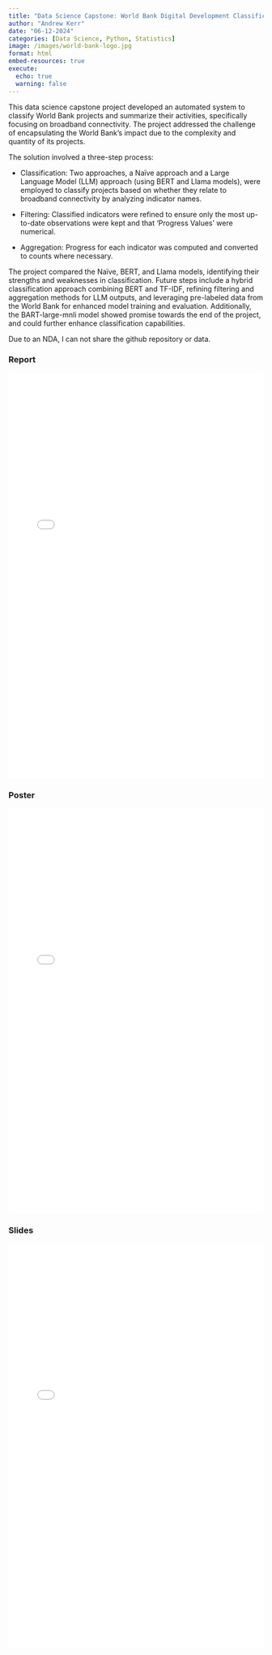 ```yaml
---
title: "Data Science Capstone: World Bank Digital Development Classification Project"
author: "Andrew Kerr"
date: "06-12-2024"
categories: [Data Science, Python, Statistics]
image: /images/world-bank-logo.jpg
format: html
embed-resources: true
execute: 
  echo: true
  warning: false
---
```


This data science capstone project developed an automated system to classify World Bank projects and summarize their activities, specifically focusing on broadband connectivity. The project addressed the challenge of encapsulating the World Bank's impact due to the complexity and quantity of its projects.

The solution involved a three-step process:

-   Classification: Two approaches, a Naïve approach and a Large Language Model (LLM) approach (using BERT and Llama models), were employed to classify projects based on whether they relate to broadband connectivity by analyzing indicator names.

-   Filtering: Classified indicators were refined to ensure only the most up-to-date observations were kept and that 'Progress Values' were numerical.

-   Aggregation: Progress for each indicator was computed and converted to counts where necessary.

The project compared the Naïve, BERT, and Llama models, identifying their strengths and weaknesses in classification. Future steps include a hybrid classification approach combining BERT and TF-IDF, refining filtering and aggregation methods for LLM outputs, and leveraging pre-labeled data from the World Bank for enhanced model training and evaluation. Additionally, the BART-large-mnli model showed promise towards the end of the project, and could further enhance classification capabilities.

Due to an NDA, I can not share the github repository or data.

### Report

```{=html}
<iframe src="/files/world_bank/world_bank_report.pdf" width="100%" height="800px" style="border: none;">
  <p>Your browser does not support PDFs. <a href="/files/world_bank/world_bank_report.pdf">Download the PDF</a>.</p>
</iframe>
```

### Poster

```{=html}
<iframe src="/files/world_bank/world_bank_poster.pdf" width="100%" height="800px" style="border: none;">
  <p>Your browser does not support PDFs. <a href="/files/world_bank/world_bank_poster.pdf">Download the PDF</a>.</p>
</iframe>
```

### Slides

```{=html}
<iframe src="/files/world_bank/world_bank_slides.pdf" width="100%" height="800px" style="border: none;">
  <p>Your browser does not support PDFs. <a href="/files/world_bank/world_bank_slides.pdf">Download the PDF</a>.</p>
</iframe>
```
